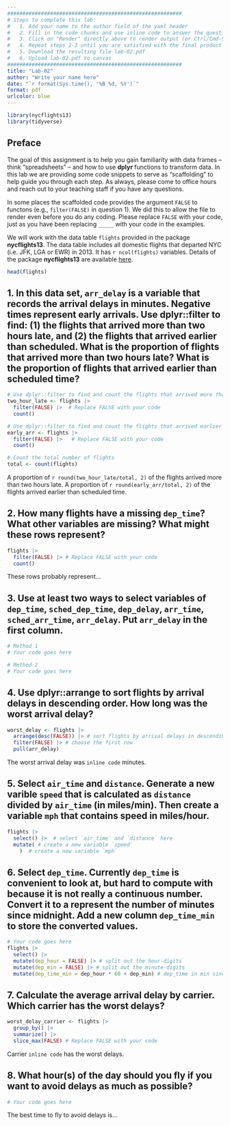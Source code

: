 ```yaml
---
#########################################################
# Steps to complete this lab:
#   1. Add your name to the author field of the yaml header
#   2. Fill in the code chunks and use inline code to answer the questions 
#   3. Click on "Render" directly above to render output (or Ctrl/Cmd-Shift-K)
#   4. Repeat steps 2-3 until you are satisfied with the final product
#   5. Download the resulting file lab-02.pdf
#   6. Upload lab-02.pdf to canvas
#########################################################
title: "Lab-02"
author: "Write your name here"
date: "`r format(Sys.time(), '%B %d, %Y')`"
format: pdf
urlcolor: blue
---
```


```r
library(nycflights13)
library(tidyverse)
```

## Preface

The goal of this assignment is to help you gain familiarity with data frames -- think "spreadsheets" -- and how to use **dplyr** functions to transform data. In this lab we are providing some code snippets to serve as "scaffolding" to help guide you through each step. As always, please come to office hours and reach out to your teaching staff if you have any questions.

In some places the scaffolded code provides the argument `FALSE` to functons (e.g., `filter(FALSE)` in question 1). We did this to allow the file to render even before you do any coding. Please replace `FALSE` with your code, just as you have been replacing `_____` with your code in the examples.

We will work with the data table `flights` provided in the package **nycflights13**. The data table includes all domestic flights that departed NYC (i.e. JFK, LGA or EWR) in 2013. It has `r ncol(flights)` variables. Details of the package **nycflights13** are available [here](https://github.com/tidyverse/nycflights13).

``` r
head(flights)
```

<!--- Please leave the code above unchanged. Questions start from here. --->

## 1. In this data set, `arr_delay` is a variable that records the arrival delays in minutes. Negative times represent early arrivals. Use dplyr::filter to find: (1) the flights that arrived more than two hours late, and (2) the flights that arrived earlier than scheduled. What is the proportion of flights that arrived more than two hours late? What is the proportion of flights that arrived earlier than scheduled time?
<!-- Tip: Flights that arrived two hours late are those whose arrival delay is larger than 120 minutes. Flights that arrived earlier are those whose arrival delay is negative. -->
```r
# Use dplyr::filter to find and count the flights that arrived more than two hours late
two_hour_late <- flights |>
  filter(FALSE) |>  # Replace FALSE with your code
  count()

# Use dplyr::filter to find and count the flights that arrived earlier than scheduled
early_arr <- flights |>  
  filter(FALSE) |>   # Replace FALSE with your code
  count()

# Count the total number of flights
total <- count(flights)  

```
A proportion of `r round(two_hour_late/total, 2)` of the flights arrived more than two hours late. A proportion of `r round(early_arr/total, 2)` of the flights arrived earlier than scheduled time.


## 2. How many flights have a missing `dep_time`? What other variables are missing? What might these rows represent?
<!-- Tip: is.na() can help you find the missing values. Try to combine dplyr::filter with is.na(). -->
``` r
flights |>
  filter(FALSE) |> # Replace FALSE with your code
  count()
```
These rows probably represent...


## 3. Use at least two ways to select variables of `dep_time`, `sched_dep_time`, `dep_delay`, `arr_time`, `sched_arr_time`, `arr_delay`. Put `arr_delay` in the first column.
<!-- Tip: Use dplyr::select to select variables. There are a few options: 
(1) List variable names that you want to choose;
(2) Use column numbers to index variables;
(3) Use dplyr::contains to choose variables that contain a certain string; 
(4) Use dplyr::starts_with or dplyr::ends_with to choose variables that start with or end with certain strings. 
You can also use dplyr::relocate to reorder columns.
-->

``` r
# Method 1
# Your code goes here

# Method 2
# Your code goes here
```


## 4. Use dplyr::arrange to sort flights by arrival delays in descending order. How long was the worst arrival delay?
<!-- Tip: Use dplyr::arrange to sort flights by arrival delays in descending order. Since the worst delay is the first row, you can combine dplyr::filter with dplyr::row_number to get this row. You may use pull() to get the value of this delay time in a vector rather than data frame, which simplifies presenting the number in text using inline code (though other methods work, too).
Note: Another option would be to use the convenience function slice_max(). Alternatively, you could use a conditional statement to filter for the maximum delay without needing to use arrange at all.
-->
``` r
worst_delay <- flights |>
  arrange(desc(FALSE)) |> # sort flights by arrival delays in descending order
  filter(FALSE) |> # choose the first row
  pull(arr_delay) 
```
The worst arrival delay was `inline code` minutes.


## 5. Select `air_time` and `distance`. Generate a new varible `speed` that is calculated as `distance` divided by `air_time` (in miles/min). Then create a variable `mph` that contains speed in miles/hour.
<!-- Tip: Use dplyr::mutate to generate this new variable. 
-->
``` r
flights |>
  select() |>  # select `air_time` and `distance` here
  mutate( # create a new variable `speed`
    )  # create a new variable `mph`
```


## 6. Select `dep_time`. Currently `dep_time` is convenient to look at, but hard to compute with because it is not really a continuous number. Convert it to a represent the number of minutes since midnight. Add a new column `dep_time_min` to store the converted values.
<!-- Tip: To get the departure times in the number of minutes, divide dep_time by 100 to get the hours since midnight and multiply by 60 and add the remainder of dep_time divided by 100. For example, 1504 represents 15:04 (or 3:04 PM), which is 904 minutes after midnight. To generalize this approach, you can use %/% and %% to split out the hour-digits from the minute-digits.
The integer division operator %/% can give us the hour-digits: 1504 %/% 100 = 15
The modulo operator %% can give us the minute-digits: 1504 %% 100 = 4
-->

``` r
# Your code goes here
flights |>
  select() |>
  mutate(dep_hour = FALSE) |> # split out the hour-digits
  mutate(dep_min = FALSE) |> # split out the minute-digits
  mutate(dep_time_min = dep_hour * 60 + dep_min) # dep_time in min since midnight
```


## 7. Calculate the average arrival delay by carrier. Which carrier has the worst delays? 
<!-- Tip: Combine dplyr::group_by and dplyr::summarize to find the average arrival delay by carrier. Be careful! There are missing values in arr_delay. You want to ignore these missing values when calculating the mean. You can use mean(_____, na.rm = TRUE). 
Note: dplyr::summarize and dplyr::summarise are synonyms, so you can use whichever you are most comfortable with.-->
``` r
worst_delay_carrier <- flights |>
  group_by() |>
  summarize() |>
  slice_max(FALSE) # Replace FALSE with your code
```
Carrier `inline code` has the worst delays.


## 8. What hour(s) of the day should you fly if you want to avoid delays as much as possible?
``` r
# Your code goes here
```
The best time to fly to avoid delays is...
